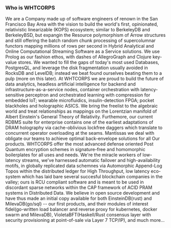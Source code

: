 ### Who is WHTCORPS

We are a Company made up of software engineers of renown in the San Francisco Bay Area with the vision to build the world's first, opinionated, relativistic linearizable (KOPS) ecosystem; similar to BerkeleyDB and BerkeleyBSD, but expangin the Resource polymorphism of Arrow structures and still offering the batch random chunk processing of supercolumnar functors mapping millions of rows per second in Hybrid Analytical and Online Computational Streaming Software as a Service solutions. We use Prolog as our fashion ethos, with dashes of AllegroGraph and Clojure key-value stores. We wanted to fill the gaps of today's most used Databases, PostgresQL, and leverage the disk fragmentation usually avoided in RocksDB and LevelDB; instead we beat found ourselves beating them to a pulp (more on this later). At WHTCORPS we are proud to build the future of data analytics, headless artificial intelligence for backend and infrastructure-as-a-service nodes, container orchestration with latency-sensitive perceptron and orchestrated learning with compression for embedded IoT; wearable microfluidics, insulin-detection FPGA; pocket blackholes and holographic ASICS. We bring the freelist to the algebraic world and treat relationships as mappings on the Lorentzian manifold of Albert Einstein's General Theory of Relativity. Furthemore, our current RDBMS suite for enterprise contains one of the earliest adaptations of DRAM holography via cache-oblivious lockfree daggers which translate to concurrent operator overloading at the seams. Mantissas we deal with obligate our teams to achieve optimal back-envelope solutions for all Our products. WHTCORPS offer the most advanced defense oriented Post Quantum encryption schemes in signature-free and homomorphic boilerplates for all uses and needs. We're the miracle workers of low-latency streams, we've harnessed automatic failover and high-availability motifs, in globally replicated data schemnes via Automorphic Append-Log Topos within the distributed ledger for High Throughput, low latency eco-system which has laid bare several succesful blockchain companies in the valley; ours is RCU compliant software and is meant to be used in discordant sparse networks within the CAP framework of ACID PRAM systems in Distributed Data. We believe in open source development and have thus made an initial copy available for both EinsteinDB(rust) and MilevaDB(go/sql) -- our first products, and their modules of interest fidel(go-written load balancer and reverse proxy for kubernetes, docker swarm and MilevaDB), VioletaBFT(Haskell/Rust consensus layer with security provisioning at point-of-sale via Layer 7 TCP/IP), and much more...
